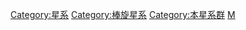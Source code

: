 {{Commonscat|Milky Way Galaxy}}

[[Category:星系|Category:星系]]
[[Category:棒旋星系‎|Category:棒旋星系‎]]
[[Category:本星系群|Category:本星系群]]
[[Category:銀河系天文學|M]]